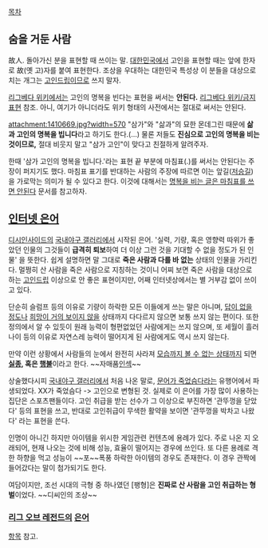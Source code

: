 [[목차]]
== 숨을 거둔 사람 ==
故人. 돌아가신 분을 표현할 때 쓰이는 말. [[대한민국]]에서 고인을 표현할 때는 앞에 한자로 故(옛 고)자를 붙여 표현한다. 조상을 우대하는 대한민국 특성상 이 분들을 대상으로 치는 개그는 [[고인드립]]이므로 쓰지 말자.

[[리그베다 위키]]에서는 고인의 명복을 빈다는 표현을 써서는 '''안된다.''' [[리그베다 위키/금지 표현]] 참조. 아니, 여기가 아니더라도 위키 형태의 사전에서는 절대로 써서는 안된다.

attachment:1410669.jpg?width=570
"삼가"와 "삶과"의 묘한 몬데그린 때문에 '''삶과 고인의 명복을 빕니다'''라고 하기도 한다.(...) 물론 저들도 '''진심으로 고인의 명복을 비는 것이므로,''' 절대 비웃지 말고 "삼가 고인"이 맞다고 친절하게 알려주자.

한때 '삼가 고인의 명복을 빕니다.'라는 표현 끝 부분에 마침표(.)를 써서는 안된다는 주장이 퍼지기도 했다. 마침표 표기를 반대하는 사람의 주장에 따르면 이는 앞길([[저승]]길)을 가로막는 의미가 될 수 있다고 한다. 이것에 대해서는 [[명복을 비는 글은 마침표를 쓰면 안된다]] 문서를 참고하자.

== [[인터넷 은어]] ==
[[디시인사이드]]의 [[국내야구 갤러리]]에서 시작된 은어. '실력, 기량, 혹은 영향력 따위가 좋았던 인물의 그것들이 '''급격히 퇴보'''하여 더 이상 그런 것을 기대할 수 없을 정도가 된 인물' 을 뜻한다. 쉽게 설명하면 말 그대로 '''죽은 사람과 다를 바 없는''' 상태의 인물을 가리킨다. 멀쩡히 산 사람을 죽은 사람으로 지칭하는 것이니 어찌 보면 죽은 사람을 대상으로 하는 [[고인드립]] 이상으로 안 좋은 표현이지만, 어째 인터넷상에서는 별 거부감 없이 쓰이고 있다.

단순히 슬럼프 등의 이유로 기량이 하락한 모든 이들에게 쓰는 말은 아니며, [[답이 없다|답이 없을 정도]]나 [[틀렸어 이제 꿈이고 희망이고 없어|희망이 거의 보이지 않을]] 상태까지 다다르지 않으면 보통 쓰지 않는 편이다. 또한 정의에서 알 수 있듯이 원래 능력이 형편없었던 사람에게는 쓰지 않으며, 또 세월이 흘러 나이 등의 이유로 자연스레 능력이 떨어지게 된 사람에게도 역시 쓰지 않는다.

만약 이런 상황에서 사람들의 눈에서 완전히 사라져 [[공기|모습까지 볼 수 없는 상태]]까지 되면 '''[[실종]], 혹은 [[행방불명|행불]]'''이라고 한다. ~~자매품[[인섹]]~~

상술했다시피 [[국내야구 갤러리]]에서 처음 나온 말로, [[문어가 죽었슴다]]라는 유행어에서 파생되었다. XX가 죽었슴다 -> 고인으로 변형된 것. 실제로 이 은어를 가장 많이 사용하는 집단은 스포츠팬들이다. 고인 취급을 받는 선수가 그 이상으로 부진하면 '관뚜껑을 닫았다' 등의 표현을 쓰고, 반대로 고인취급이 무색한 활약을 보이면 '관뚜껑을 박차고 나왔다' 라는 표현을 쓴다. 

인명이 아니긴 하지만 아이템을 위시한 게임관련 컨텐츠에 용례가 있다. 주로 나온 지 오래되어, 현재 나오는 것에 비해 성능, 효율이 떨어지는 경우에 쓰인다. 또 다른 용례로 격한 하향을 먹고 성능이 ~~포~~폭풍 하락한 아이템의 경우도 존재한다. 이 경우 관짝에 들어갔다는 말이 첨가되기도 한다.

여담이지만, 조선 시대의 극형 중 하나였던 [팽형]은 '''진짜로 산 사람을 고인 취급하는 형벌'''이었다. ~~디씨인의 조상~~
=== [[리그 오브 레전드]]의 [[은어]] ===
[[리그 오브 레전드/용어#s-9.6|항목]] 참고.
